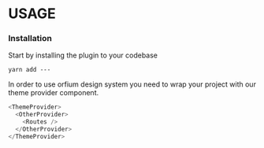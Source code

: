 
<Meta title="Guide/Usage" />

# USAGE

### Installation

Start by installing the plugin to your codebase

```npm
yarn add ---
```

In order to use orfium design system you need to wrap your project with our theme provider component.

<!-- prettier-ignore -->
```javascript
<ThemeProvider>
  <OtherProvider>
    <Routes />
  </OtherProvider>
</ThemeProvider>
```
